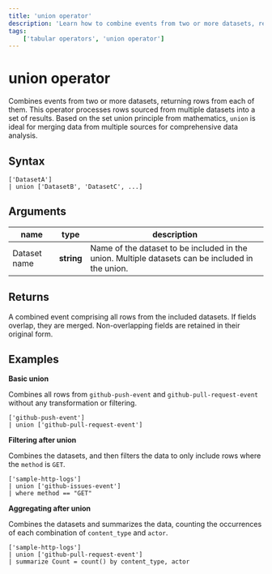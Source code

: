 ```yaml
---
title: 'union operator'
description: 'Learn how to combine events from two or more datasets, returning rows from each of them.'
tags:
    ['tabular operators', 'union operator']
---
```


# union operator 

Combines events from two or more datasets, returning rows from each of them. This operator processes rows sourced from multiple datasets into a set of results. Based on the set union principle from mathematics, `union` is ideal for merging data from multiple sources for comprehensive data analysis.

## Syntax

```kusto
['DatasetA']
| union ['DatasetB', 'DatasetC', ...]
```

## Arguments

| name | type | description |
| --- | --- | --- |
| Dataset name | **string** | Name of the dataset to be included in the union. Multiple datasets can be included in the union. |

## Returns

A combined event comprising all rows from the included datasets. If fields overlap, they are merged. Non-overlapping fields are retained in their original form.

## Examples

**Basic union**

Combines all rows from `github-push-event` and `github-pull-request-event` without any transformation or filtering.

```kusto
['github-push-event']
| union ['github-pull-request-event']
```

<RunInPlayGround 
    href="https://play.axiom.co/axiom-play-qf1k/explorer?initForm=%7B%22apl%22%3A%20%22%5B%27github-push-event%27%5D%5Cn%7C%20union%20%5B%27github-pull-request-event%27%5D%22%7D" 
    target="_blank" 
    rel="noopener noreferrer"
/>

**Filtering after union**

Combines the datasets, and then filters the data to only include rows where the `method` is `GET`.

```kusto
['sample-http-logs']
| union ['github-issues-event']
| where method == "GET"
```

<RunInPlayGround 
    href="https://play.axiom.co/axiom-play-qf1k/explorer?initForm=%7B%22apl%22%3A%20%22%5B%27sample-http-logs%27%5D%5Cn%7C%20union%20%5B%27github-issues-event%27%5D%5Cn%7C%20where%20method%20%3D%3D%20%5C%22GET%5C%22%22%7D" 
    target="_blank" 
    rel="noopener noreferrer"
/>

**Aggregating after union**

Combines the datasets and summarizes the data, counting the occurrences of each combination of `content_type` and `actor`.

```kusto
['sample-http-logs']
| union ['github-pull-request-event']
| summarize Count = count() by content_type, actor
```

<RunInPlayGround 
    href="https://play.axiom.co/axiom-play-qf1k/explorer?initForm=%7B%22apl%22%3A%20%22%5B%27sample-http-logs%27%5D%5Cn%7C%20union%20%5B%27github-pull-request-event%27%5D%5Cn%7C%20summarize%20Count%20%3D%20count%28%29%20by%20content_type%2C%20actor%22%7D" 
    target="_blank" 
    rel="noopener noreferrer"
/>